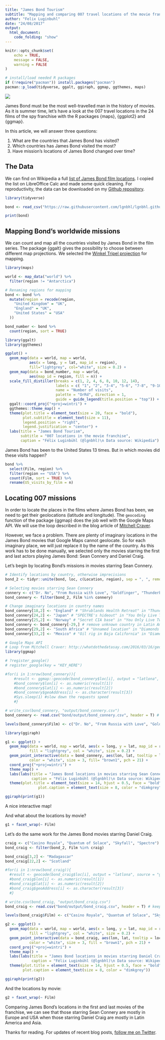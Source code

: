 ```yaml
---
title: "James Bond Tourism"
subtitle: "Mapping and comparing 007 travel locations of the movie franchise."
author: "Felix Luginbuhl"
date: "24/08/2017"
output: 
  html_document:
    code_folding: "show"
---
```


```r
knitr::opts_chunk$set(
	echo = TRUE,
	message = FALSE,
	warning = FALSE
)

# install/load needed R packages
if (!require("pacman")) install.packages("pacman")
pacman::p_load(tidyverse, ggalt, ggiraph, ggmap, ggthemes, maps)
```

![](https://raw.githubusercontent.com/lgnbhl/lgnbhl.github.io/master/images/image_Skyfall.jpg)

James Bond must be the most well-travelled man in the history of movies. As it is summer time, let's have a look at the 007 travel locations in the 24 films of the spy franchise with the R packages {maps}, {ggplot2} and {ggmap}.

In this article, we will answer three questions:

1.  What are the countries that James Bond has visited?
2.  Which countries has James Bond visited the most?
3.  Have mission's locations of James Bond changed over time?

## The Data

We can find on Wikipedia a full [list of James Bond film locations](https://en.wikipedia.org/wiki/List_of_James_Bond_film_locations). I copied the list on LibreOffice Calc and made some quick cleaning. For reproductivity, the data can be downloaded on my [Github repository](https://github.com/lgnbhl/lgnbhl.github.io/blob/master/images/data_bond.csv).

```r
library(tidyverse)

bond <- read_csv("https://raw.githubusercontent.com/lgnbhl/lgnbhl.github.io/master/images/data_bond.csv")

print(bond)
```

## Mapping Bond's worldwide missions

We can count and map all the countries visited by James Bond in the film series. The package {ggalt} gives the possibility to choose between different map projections. We selected the [Winkel Tripel projection](https://en.wikipedia.org/wiki/Winkel_tripel_projection) for mapping.

```r
library(maps)

world <- map_data("world") %>% 
  filter(region != "Antarctica")

# Renaming regions for mapping
bond <- bond %>%
  mutate(region = recode(region,
    "United Kingdom" = "UK",
    "England" = "UK",
    "United States" = "USA"
  )) 

bond_number <- bond %>%
  count(region, sort = TRUE)

library(ggalt)
library(ggthemes)

ggplot() +
  geom_map(data = world, map = world,
           aes(x = long, y = lat, map_id = region),
           fill="lightgrey", col="white", size = 0.2) +
  geom_map(data = bond_number, map = world,
           aes(map_id = region, fill = n)) +
  scale_fill_distiller(breaks = c(1, 2, 4, 6, 8, 10, 12, 14),
                       labels = c( "1", "2", "3-4", "5-6", "7-8", "9-10", "11-12", "13-14"),
                       name = "Number of visits",
                       palette = "OrRd", direction = 1,
                       guide = guide_legend(title.position = "top")) +
  ggalt::coord_proj("+proj=wintri") +
  ggthemes::theme_map() +
  theme(plot.title = element_text(size = 20, face = "bold"),
        plot.subtitle = element_text(size = 11),
        legend.position = "right",
        legend.justification = "center") +
  labs(title = "James Bond Tourism",
       subtitle = "007 locations in the movie franchise",
       caption = "Félix Luginbühl (@lgnbhl)\n Data source: Wikipedia")
```

James Bond has been to the United States 13 times. But in which movies did these visits happen?

```r
bond %>%
  select(Film, region) %>%
  filter(region == "USA") %>%
  count(Film, sort = TRUE) %>%
  rename(US_visits_by_film = n)
```

## Locating 007 missions

In order to locate the places in the films where James Bond has been, we need to get their geolocations (latitude and longitude). The ```geocoding``` function of the package {ggmap} does the job well with the Google Maps API. We will use the loop described in the blog article of [Mitchell Craver](http://whatdothedatasay.com/2016/03/16/geocoding-addresses-in-r-with-ggmap/).

However, we face a problem. There are plenty of imaginary locations in the James Bond movies that Google Maps cannot geolocate. So for each imaginary place, we will just replace it by the name of the country. As this work has to be done manually, we selected only the movies starring the first and last actors playing James Bond: Sean Connery and Daniel Craig.

Let's begin by locating Bond's missions in movies starring Sean Connery.

```r
# Identify locations by country, otherwise imprecisions
bond_2 <- tidyr::unite(bond, loc, c(Location, region), sep = ", ", remove = FALSE)

# Selecting movies starring Sean Connery
connery <- c("Dr. No", "From Russia with Love", "Goldfinger", "Thunderball", "You Only Live Twice", "Diamonds Are Forever")
bond_connery <- filter(bond_2, Film %in% connery)

# Change imaginary locations in country names
bond_connery[18,2] <- "England" # "Shrublands Health Retreat" in "Thunderball"
bond_connery[24,2] <- "Japan" # "SPECTRE's hideout" in "You Only Live Twice"
bond_connery[25,2] <- "Norway" # "Secret CIA base" in "You Only Live Twice"
bond_connery <- bond_connery[-29,] # remove unknown country in Latin America
bond_connery[29,2] <- "South Africa" # "Unnamed location" in "Diamonds Are Forever"
bond_connery[33,2] <- "Mexico" # "Oil rig in Baja California" in "Diamonds Are Forever"

# Google Maps API
# Loop from Mitchell Craver: http://whatdothedatasay.com/2016/03/16/geocoding-addresses-in-r-with-ggmap/
library(ggmap)

# ?register_google()
# register_google(key = "KEY_HERE")

#for(i in 1:nrow(bond_connery)){
    #result <- ggmap::geocode(bond_connery$loc[i], output = "latlona", source = "google")
    #bond_connery$lon[i] <- as.numeric(result[1])
    #bond_connery$lat[i] <- as.numeric(result[2])
    #bond_connery$geoAddress[i] <- as.character(result[3])
    #Sys.sleep(1) #slow down the requests speed
    #}

# write_csv(bond_connery, "output/bond_connery.csv")
bond_connery <- read.csv("bond/output/bond_connery.csv", header = T) # keep factor

levels(bond_connery$Film) <- c("Dr. No", "From Russia with Love", "Goldfinger", "Thunderball", "You Only Live Twice", "Diamonds Are Forever")

library(ggiraph)

g1 <- ggplot() +
  geom_map(data = world, map = world, aes(x = long, y = lat, map_id = region),
           fill = "lightgrey", col = "white", size = 0.2) +
  geom_point_interactive(data = bond_connery, aes(lon, lat, tooltip = loc), 
           color = "white", size = 3, fill= "brown1", pch = 21) +
  coord_proj("+proj=wintri") +
  theme_map() +
  labs(labs(title = "James Bond locations in movies starring Sean Connery",
            caption = "Félix Luginbühl (@lgnbhl)\n Data source: Wikipedia")) +
  theme(plot.title = element_text(size = 14, hjust = 0.5, face = "bold"),
               plot.caption = element_text(size = 8, color = "dimkgrey"))

ggiraph(print(g1))
```

A nice interactive map!

And what about the locations by movie?

```r
g1 + facet_wrap(~ Film)
```

Let's do the same work for the James Bond movies starring Daniel Craig.

```r
craig <- c("Casino Royale", "Quantum of Solace", "Skyfall", "Spectre")
bond_craig <- filter(bond_2, Film %in% craig)

bond_craig[3,2] <- "Madagascar"
bond_craig[22,2] <- "Scotland"

#for(i in 1:nrow(bond_craig)){
  #result <- geocode(bond_craig$loc[i], output = "latlona", source = "google")
  #bond_craig$lon[i] <- as.numeric(result[1])
  #bond_craig$lat[i] <- as.numeric(result[2])
  #bond_craig$geoAddress[i] <- as.character(result[3])
  #}

# write.csv(bond_craig, "output/bond_craig.csv")
bond_craig <- read.csv("bond/output/bond_craig.csv", header = T) # keep factor

levels(bond_craig$Film) <- c("Casino Royale", "Quantum of Solace", "Skyfall", "Spectre")

g2 <- ggplot() +
  geom_map(data = world, map = world, aes(x = long, y = lat, map_id = region),
           fill = "lightgrey", col = "white", size = 0.2) +
  geom_point_interactive(data = bond_craig, aes(lon, lat, tooltip = loc), 
           color = "white", size = 3, fill = "brown1", pch = 21) +
  coord_proj("+proj=wintri") +
  theme_map() +
  labs(labs(title = "James Bond locations in movies starring Daniel Craig",
            caption = "Félix Luginbühl (@lgnbhl)\n Data source: Wikipedia")) +
  theme(plot.title = element_text(size = 14, hjust = 0.5, face = "bold"),
        plot.caption = element_text(size = 8, color = "dimkgrey"))

ggiraph(print(g2))
```

And the locations by movie:

```r
g2 + facet_wrap(~ Film)
```

Comparing James Bond's locations in the first and last movies of the franchise, we can see that those starring Sean Connery are mostly in Europe and USA when those starring Daniel Craig are mostly in Latin America and Asia.

Thanks for reading. For updates of recent blog posts, [follow me on Twitter](https://twitter.com/lgnbhl).
